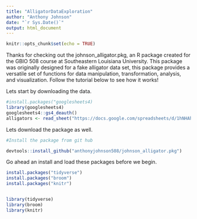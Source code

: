 ```yaml
---
title: "AlligatorDataExploration"
author: "Anthony Johnson"
date: "`r Sys.Date()`"
output: html_document
---
```


```r
knitr::opts_chunk$set(echo = TRUE)
```

Thanks for checking out the johnson_alligator.pkg, an R package created for the GBIO 508 course at Southeastern Louisiana University. This package was originally designed for a fake alligator data set, this package provides a versatile set of functions for data manipulation, transformation, analysis, and visualization. Follow the tutorial below to see how it works!


Lets start by downloading the data.

```r
#install.packages("googlesheets4)
library(googlesheets4)
googlesheets4::gs4_deauth()
alligators <- read_sheet("https://docs.google.com/spreadsheets/d/1hNHAhO4OhXzpw6LG0WN_AZxaEUiyDhairunCXgpVLqM/edit?usp=sharing")
```


Lets download the package as well.

```r
#Install the package from git hub

devtools::install_github("anthonyjohnson508/johnson_alligator.pkg")


```

Go ahead an install and load these packages before we begin.

```r

install.packages("tidyverse")
install.packages("broom")
install.packages("knitr")


library(tidyverse) 
library(broom)
library(knitr)

```




